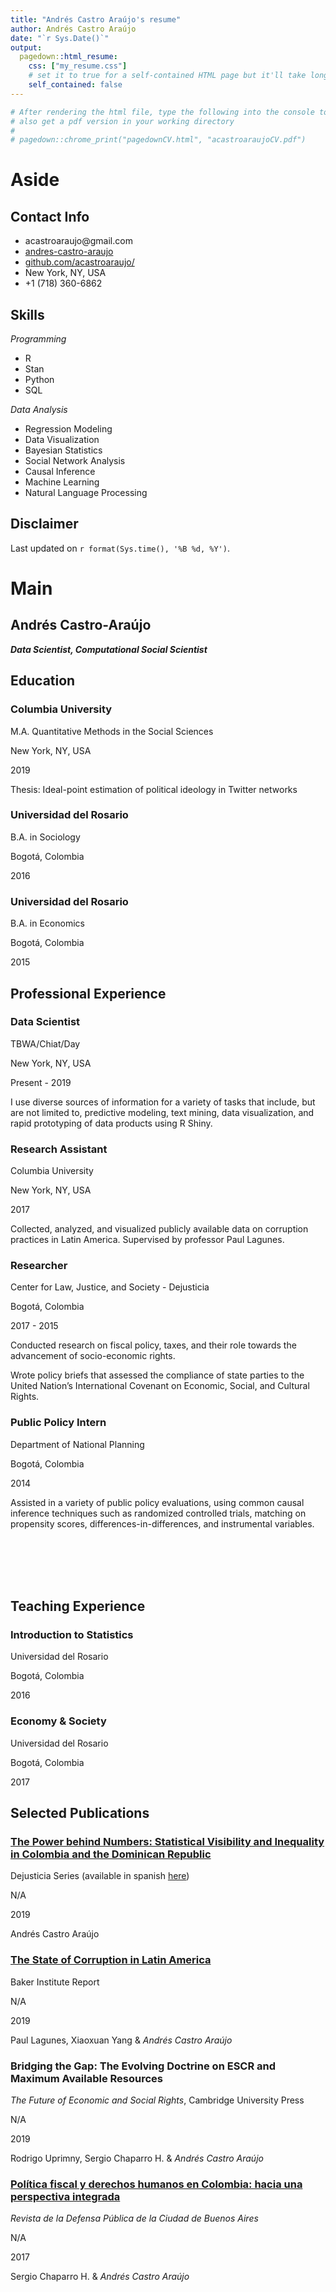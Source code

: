 ```yaml
---
title: "Andrés Castro Araújo's resume"
author: Andrés Castro Araújo
date: "`r Sys.Date()`"
output:
  pagedown::html_resume:
    css: ["my_resume.css"]
    # set it to true for a self-contained HTML page but it'll take longer to render
    self_contained: false
---
```


```r
# After rendering the html file, type the following into the console to
# also get a pdf version in your working directory
#
# pagedown::chrome_print("pagedownCV.html", "acastroaraujoCV.pdf")
```


Aside
================================================================================


Contact Info {#contact}
--------------------------------------------------------------------------------

- <i class="fa fa-envelope"></i> acastroaraujo@gmail.com
- <i class="fab fa-linkedin"></i> [andres-castro-araujo](https://www.linkedin.com/in/andres-castro-araujo)
- <i class="fa fa-github"></i> [github.com/acastroaraujo/](https://github.com/acastroaraujo/)
- <i class="fas fa-globe-americas"></i> New York, NY, USA
- <i class="fa fa-phone"></i> +1 (718) 360-6862


Skills {#skills}
--------------------------------------------------------------------------------

_Programming_

- R
- Stan
- Python
- SQL

_Data Analysis_

- Regression Modeling
- Data Visualization
- Bayesian Statistics
- Social Network Analysis
- Causal Inference
- Machine Learning
- Natural Language Processing


Disclaimer {#disclaimer}
--------------------------------------------------------------------------------

Last updated on `r format(Sys.time(), '%B %d, %Y')`.



Main
================================================================================

Andrés Castro-Araújo {#title}
--------------------------------------------------------------------------------

___Data Scientist, Computational Social Scientist___


Education {data-icon=graduation-cap data-concise=true}
--------------------------------------------------------------------------------

### Columbia University

M.A. Quantitative Methods in the Social Sciences

New York, NY, USA

2019

Thesis: Ideal-point estimation of political ideology in Twitter networks

### Universidad del Rosario

B.A. in Sociology

Bogotá, Colombia

2016

### Universidad del Rosario

B.A. in Economics

Bogotá, Colombia

2015

Professional Experience {data-icon=suitcase}
--------------------------------------------------------------------------------

### Data Scientist

TBWA/Chiat/Day

New York, NY, USA

Present - 2019

I use diverse sources of information for a variety of tasks that include, but are not limited to, predictive modeling, text mining, data visualization, and rapid prototyping of data products using R Shiny.

### Research Assistant

Columbia University

New York, NY, USA

2017

Collected, analyzed, and visualized publicly available data on corruption practices in Latin America. Supervised by professor Paul Lagunes.

### Researcher

Center for Law, Justice, and Society - Dejusticia

Bogotá, Colombia

2017 - 2015

Conducted research on fiscal policy, taxes, and their role towards the advancement of socio-economic rights.

Wrote policy briefs that assessed the compliance of state parties to the United Nation’s International Covenant on Economic, Social, and Cultural Rights.

### Public Policy Intern

Department of National Planning

Bogotá, Colombia

2014

Assisted in a variety of public policy evaluations, using common causal inference techniques such as randomized controlled trials, matching on propensity scores, differences-in-differences, and instrumental variables.

<br><br><br><br>

Teaching Experience {data-icon=chalkboard-teacher}
--------------------------------------------------------------------------------

### Introduction to Statistics

Universidad del Rosario

Bogotá, Colombia

2016

### Economy & Society

Universidad del Rosario

Bogotá, Colombia

2017

Selected Publications {data-icon=file}
--------------------------------------------------------------------------------

### [The Power behind Numbers: Statistical Visibility and Inequality in Colombia and the Dominican Republic](https://www.dejusticia.org/wp-content/uploads/2019/08/Adressing-Inequality-from-a-Human-Rights-Perspective-LIBRO.pdf)

Dejusticia Series (available in spanish [here](https://www.dejusticia.org/wp-content/uploads/2019/07/Co%CC%81mo-pensar-la-desigualdad-desde-los-derechos-humanos.pdf))

N/A

2019

Andrés Castro Araújo

### [The State of Corruption in Latin America](https://www.bakerinstitute.org/files/14540/)

Baker Institute Report

N/A

2019

Paul Lagunes, Xiaoxuan Yang & _Andrés Castro Araújo_

### Bridging the Gap: The Evolving Doctrine on ESCR and Maximum Available Resources

_The Future of Economic and Social Rights_, Cambridge University Press

N/A

2019 

Rodrigo Uprimny, Sergio Chaparro H. & _Andrés Castro Araújo_

### [Política fiscal y derechos humanos en Colombia: hacia una perspectiva integrada](https://www.mpdefensa.gob.ar/sites/default/files/revistanro.11.pdf)

_Revista de la Defensa Pública de la Ciudad de Buenos Aires_

N/A

2017

Sergio Chaparro H. & _Andrés Castro Araújo_